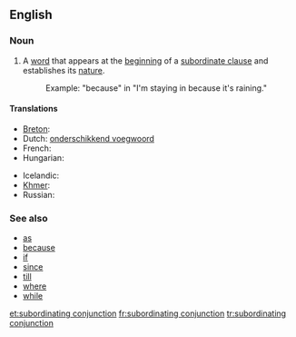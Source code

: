 ==English==

===Noun===
{{en-noun|sg=[[subordinating]] [[conjunction]]}}

# {{grammar}} A [[word]] that appears at the [[beginning]] of a [[subordinate clause]] and establishes its [[nature]].
#: Example: "because" in "I'm staying in because it's raining."

====Translations====
{{trans-top|a word establishing the nature of a subordinate clause}}
* [[Breton]]: {{t|br|stagell isurzhiañ|f}}
* Dutch: [[onderschikkend voegwoord]] {{n}}
* French: {{t|fr|conjonction de subordination|f}}
* Hungarian: {{t|hu|alárendelő kötőszó}}
{{trans-mid}}
* Icelandic: {{t|is|aukatenging|f}}
* [[Khmer]]: {{t|km|ឈ្នាប់ឃ្លា|tr=chnoap klie|sc=Khmr}}
* Russian: {{t|ru|подчинительный союз|m|tr=podčinítel'nyj sojúz|sc=Cyrl}}
{{trans-bottom}}

===See also===
* [[as]]
* [[because]]
* [[if]]
* [[since]]
* [[till]]
* [[where]]
* [[while]]

[[et:subordinating conjunction]]
[[fr:subordinating conjunction]]
[[tr:subordinating conjunction]]